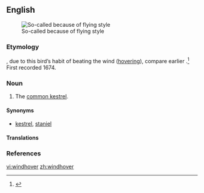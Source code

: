 ==English==
[[File:Common-Kestrel-2.jpg|thumb|So-called because of flying style]]
===Etymology===
{{compound|wind|hover}}, due to this bird’s habit of beating the wind ([[hover]]ing), compare earlier {{term|windfucker|lang=en}}.<ref>{{R:Online Etymology Dictionary}}</ref> First recorded 1674.

===Noun===
{{en-noun}}

# {{context|UK}} The [[common kestrel]].

====Synonyms====
* {{sense|common kestrel}} [[kestrel]], [[staniel]]

====Translations====
{{trans-see|common kestrel}}

===References===
<references/>

[[vi:windhover]]
[[zh:windhover]]